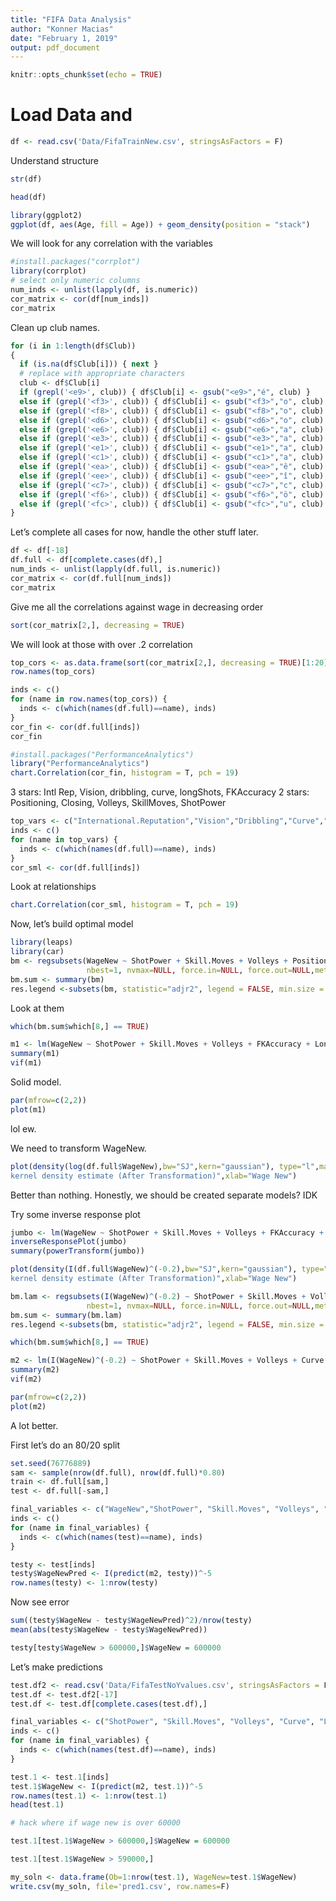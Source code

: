 ```yaml
---
title: "FIFA Data Analysis"
author: "Konner Macias"
date: "February 1, 2019"
output: pdf_document
---
```


```r
knitr::opts_chunk$set(echo = TRUE)
```

# Load Data and 
```r
df <- read.csv('Data/FifaTrainNew.csv', stringsAsFactors = F)
```

Understand structure
```r
str(df)
```

```r
head(df)
```


```r
library(ggplot2)
ggplot(df, aes(Age, fill = Age)) + geom_density(position = "stack")
```




We will look for any correlation with the variables
```r
#install.packages("corrplot")
library(corrplot)
# select only numeric columns
num_inds <- unlist(lapply(df, is.numeric))
cor_matrix <- cor(df[num_inds])
cor_matrix
```

Clean up club names.
```r
for (i in 1:length(df$Club))
{
  if (is.na(df$Club[i])) { next }
  # replace with appropriate characters
  club <- df$Club[i]
  if (grepl('<e9>', club)) { df$Club[i] <- gsub("<e9>","é", club) }
  else if (grepl('<f3>', club)) { df$Club[i] <- gsub("<f3>","o", club) }
  else if (grepl('<f8>', club)) { df$Club[i] <- gsub("<f8>","o", club) }
  else if (grepl('<d6>', club)) { df$Club[i] <- gsub("<d6>","o", club) }
  else if (grepl('<e6>', club)) { df$Club[i] <- gsub("<e6>","a", club) }
  else if (grepl('<e3>', club)) { df$Club[i] <- gsub("<e3>","a", club) }
  else if (grepl('<e1>', club)) { df$Club[i] <- gsub("<e1>","a", club) }
  else if (grepl('<c1>', club)) { df$Club[i] <- gsub("<c1>","a", club) }
  else if (grepl('<ea>', club)) { df$Club[i] <- gsub("<ea>","ê", club) }
  else if (grepl('<ee>', club)) { df$Club[i] <- gsub("<ee>","î", club) }
  else if (grepl('<c7>', club)) { df$Club[i] <- gsub("<c7>","c", club) }
  else if (grepl('<f6>', club)) { df$Club[i] <- gsub("<f6>","ö", club) }
  else if (grepl('<fc>', club)) { df$Club[i] <- gsub("<fc>","u", club) }
}
```

Let's complete all cases for now, handle the other stuff later.
```r
df <- df[-18]
df.full <- df[complete.cases(df),]
num_inds <- unlist(lapply(df.full, is.numeric))
cor_matrix <- cor(df.full[num_inds])
cor_matrix
```

Give me all the correlations against wage in decreasing order
```r
sort(cor_matrix[2,], decreasing = TRUE)
```
We will look at those with over .2 correlation
```r
top_cors <- as.data.frame(sort(cor_matrix[2,], decreasing = TRUE)[1:20])
row.names(top_cors)
```

```r
inds <- c()
for (name in row.names(top_cors)) {
  inds <- c(which(names(df.full)==name), inds)
}
cor_fin <- cor(df.full[inds])
cor_fin
```

```r
#install.packages("PerformanceAnalytics")
library("PerformanceAnalytics")
chart.Correlation(cor_fin, histogram = T, pch = 19)
```



3 stars: Intl Rep, Vision, dribbling, curve, longShots, FKAccuracy
2 stars: Positioning, Closing, Volleys, SkillMoves, ShotPower
```r
top_vars <- c("International.Reputation","Vision","Dribbling","Curve","LongShots","FKAccuracy","Positioning","Closing","Volleys","Skill.Moves","ShotPower","WageNew")
inds <- c()
for (name in top_vars) {
  inds <- c(which(names(df.full)==name), inds)
}
cor_sml <- cor(df.full[inds])
```

Look at relationships
```r
chart.Correlation(cor_sml, histogram = T, pch = 19)
```



Now, let's build optimal model
```r
library(leaps)
library(car)
bm <- regsubsets(WageNew ~ ShotPower + Skill.Moves + Volleys + Positioning + FKAccuracy + LongShots + Curve + Dribbling + Vision + International.Reputation, data = df.full,
                 nbest=1, nvmax=NULL, force.in=NULL, force.out=NULL,method="exhaustive")
bm.sum <- summary(bm)
res.legend <-subsets(bm, statistic="adjr2", legend = FALSE, min.size = 3, max.size = 12, main = "Adjusted R^2")
```

Look at them
```r
which(bm.sum$which[8,] == TRUE)
```

```r
m1 <- lm(WageNew ~ ShotPower + Skill.Moves + Volleys + FKAccuracy + LongShots + Dribbling + Vision + International.Reputation, data = df.full)
summary(m1)
vif(m1)
```

Solid model.
```r
par(mfrow=c(2,2))
plot(m1)
```


lol ew.

We need to transform WageNew.
```r
plot(density(log(df.full$WageNew),bw="SJ",kern="gaussian"), type="l",main="Gaussian
kernel density estimate (After Transformation)",xlab="Wage New")
```


Better than nothing. Honestly, we should be created separate models? IDK

Try some inverse response plot
```r
jumbo <- lm(WageNew ~ ShotPower + Skill.Moves + Volleys + FKAccuracy + LongShots + Dribbling + Vision + International.Reputation + Curve + Positioning, data = df.full)
inverseResponsePlot(jumbo)
summary(powerTransform(jumbo))
```

```r
plot(density(I(df.full$WageNew)^(-0.2),bw="SJ",kern="gaussian"), type="l",main="Gaussian
kernel density estimate (After Transformation)",xlab="Wage New")
```

```r
bm.lam <- regsubsets(I(WageNew)^(-0.2) ~ ShotPower + Skill.Moves + Volleys + Positioning + FKAccuracy + LongShots + Curve + Dribbling + Vision + International.Reputation, data = df.full,
                 nbest=1, nvmax=NULL, force.in=NULL, force.out=NULL,method="exhaustive")
bm.sum <- summary(bm.lam)
res.legend <-subsets(bm, statistic="adjr2", legend = FALSE, min.size = 3, max.size = 12, main = "Adjusted R^2")
```

```r
which(bm.sum$which[8,] == TRUE)
```

```r
m2 <- lm(I(WageNew)^(-0.2) ~ ShotPower + Skill.Moves + Volleys + Curve + LongShots + Dribbling + Vision + International.Reputation, data = df.full)
summary(m2)
vif(m2)
```

```r
par(mfrow=c(2,2))
plot(m2)
```

A lot better.

First let's do an 80/20 split
```r
set.seed(76776889)
sam <- sample(nrow(df.full), nrow(df.full)*0.80)
train <- df.full[sam,]
test <- df.full[-sam,]
```

```r
final_variables <- c("WageNew","ShotPower", "Skill.Moves", "Volleys", "Curve", "LongShots", "Dribbling", "Vision", "International.Reputation")
inds <- c()
for (name in final_variables) {
  inds <- c(which(names(test)==name), inds)
}

testy <- test[inds]
testy$WageNewPred <- I(predict(m2, testy))^-5
row.names(testy) <- 1:nrow(testy)
```

Now see error
```r
sum((testy$WageNew - testy$WageNewPred)^2)/nrow(testy)
mean(abs(testy$WageNew - testy$WageNewPred))
```

```r
testy[testy$WageNew > 600000,]$WageNew = 600000
```




Let's make predictions
```r
test.df2 <- read.csv('Data/FifaTestNoYvalues.csv', stringsAsFactors = F)
test.df <- test.df2[-17]
test.df <- test.df[complete.cases(test.df),]
```

```r
final_variables <- c("ShotPower", "Skill.Moves", "Volleys", "Curve", "LongShots", "Dribbling", "Vision", "International.Reputation")
inds <- c()
for (name in final_variables) {
  inds <- c(which(names(test.df)==name), inds)
}

test.1 <- test.1[inds]
test.1$WageNew <- I(predict(m2, test.1))^-5
row.names(test.1) <- 1:nrow(test.1)
head(test.1)

# hack where if wage new is over 60000
```

```r
test.1[test.1$WageNew > 600000,]$WageNew = 600000
```

```r
test.1[test.1$WageNew > 590000,]
```

```r
my_soln <- data.frame(Ob=1:nrow(test.1), WageNew=test.1$WageNew)
write.csv(my_soln, file='pred1.csv', row.names=F)
```


